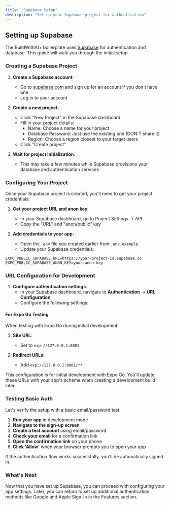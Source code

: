 ```yaml
---
title: "Supabase Setup"
description: "Set up your Supabase project for authentication"
---
```


## Setting up Supabase

The BuildWithAI+ boilerplate uses [Supabase](https://supabase.com/) for authentication and database. This guide will walk you through the initial setup.

### Creating a Supabase Project

1. **Create a Supabase account**:
   - Go to [supabase.com](https://database.new) and sign up for an account if you don't have one
   - Log in to your account

2. **Create a new project**:
   - Click "New Project" in the Supabase dashboard
   - Fill in your project details:
     - Name: Choose a name for your project
     - Database Password: Just use the existing one (DON'T share it)
     - Region: Choose a region closest to your target users
   - Click "Create project"

3. **Wait for project initialization**:
   - This may take a few minutes while Supabase provisions your database and authentication services

### Configuring Your Project

Once your Supabase project is created, you'll need to get your project credentials:

1. **Get your project URL and anon key**:
   - In your Supabase dashboard, go to Project Settings → API
   - Copy the "URL" and "anon/public" key

2. **Add credentials to your app**:
   - Open the `.env` file you created earlier from `.env.example`
   - Update your Supabase credentials:

```
EXPO_PUBLIC_SUPABASE_URL=https://your-project-id.supabase.co
EXPO_PUBLIC_SUPABASE_ANON_KEY=your-anon-key
```

### URL Configuration for Development

1. **Configure authentication settings**:
   - In your Supabase dashboard, navigate to **Authentication** → **URL Configuration**
   - Configure the following settings:

#### For Expo Go Testing

When testing with Expo Go during initial development:

1. **Site URL**: 
   - Set to `exp://127.0.0.1:8081`

2. **Redirect URLs**:
   - Add `exp://127.0.0.1:8081/**`

<Tip>
  This configuration is for initial development with Expo Go. You'll update these URLs with your app's scheme when creating a development build later.
</Tip>

### Testing Basic Auth

Let's verify the setup with a basic email/password test:

1. **Run your app** in development mode
2. **Navigate to the sign-up screen**
3. **Create a test account** using email/password
4. **Check your email** for a confirmation link
5. **Open the confirmation link** on your phone
6. **Click 'Allow'** when your browser prompts you to open your app

If the authentication flow works successfully, you'll be automatically signed in.

### What's Next

Now that you have set up Supabase, you can proceed with configuring your app settings. Later, you can return to set up additional authentication methods like Google and Apple Sign-In in the Features section.
